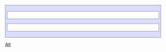 <div style="border: #7777FF solid 1px; text-align: left; padding:5px; clear: both; background-color: #DDDDFF">{{{1}}}
<div style="border: #7777FF solid 1px; text-align: left; padding:5px; clear: both; background-color: #FFFFFF;">{{{2}}}</div>
<span style="text-transform: uppercase; font-weight: bold;">{{{3}}}</span>
<div style="border: #7777FF solid 1px; text-align: left; padding:5px; clear: both; background-color: #FFFFFF;">{{{4}}}</div>{{{5}}}</div>
<noinclude>[[Category:Code templates|Alt]]</noinclude>
